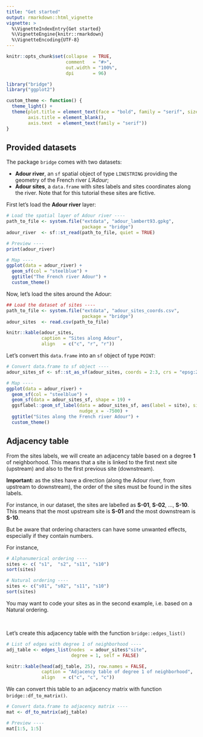```yaml
---
title: "Get started"
output: rmarkdown::html_vignette
vignette: >
  %\VignetteIndexEntry{Get started}
  %\VignetteEngine{knitr::rmarkdown}
  %\VignetteEncoding{UTF-8}
---
```


```r
knitr::opts_chunk$set(collapse  = TRUE,
                      comment   = "#>",
                      out.width = "100%",
                      dpi       = 96)
```


```r
library("bridge")
library("ggplot2")
```


```r
custom_theme <- function() {
  theme_light() + 
  theme(plot.title = element_text(face = "bold", family = "serif", size = 18),
        axis.title = element_blank(),
        axis.text  = element_text(family = "serif"))
}
```



## Provided datasets

The package `bridge` comes with two datasets:

- **Adour river**, an `sf` spatial object of type `LINESTRING` providing the 
geometry of the French river _L'Adour_;
- **Adour sites**, a `data.frame` with sites labels and sites coordinates along
the river. Note that for this tutorial these sites are fictive.


First let's load the **Adour river** layer:


```r
# Load the spatial layer of Adour river ----
path_to_file <- system.file("extdata", "adour_lambert93.gpkg", 
                            package = "bridge")
adour_river  <- sf::st_read(path_to_file, quiet = TRUE)

# Preview ----
print(adour_river)

# Map ----
ggplot(data = adour_river) +
  geom_sf(col = "steelblue") +
  ggtitle("The French river Adour") +
  custom_theme()
```


Now, let's load the sites around the Adour:


```r
## Load the dataset of sites ----
path_to_file <- system.file("extdata", "adour_sites_coords.csv", 
                            package = "bridge")
adour_sites  <- read.csv(path_to_file)
```


```r
knitr::kable(adour_sites, 
             caption = "Sites along Adour", 
             align   = c("c", "r", "r"))
```


Let's convert this `data.frame` into an `sf` object of type `POINT`:

```r
# Convert data.frame to sf object ----
adour_sites_sf <- sf::st_as_sf(adour_sites, coords = 2:3, crs = "epsg:2154")

# Map ----
ggplot(data = adour_river) +
  geom_sf(col = "steelblue") +
  geom_sf(data = adour_sites_sf, shape = 19) +
  ggsflabel::geom_sf_label(data = adour_sites_sf, aes(label = site), size = 4.5, 
                           nudge_x = -7500) + 
  ggtitle("Sites along the French river Adour") +
  custom_theme()
```



## Adjacency table



From the sites labels, we will create an adjacency table based on a degree **1**
of neighborhood. This means that a site is linked to the first next site 
(upstream) and also to the first previous site (downstream).

**Important:** as the sites have a direction (along the Adour river, from 
upstream to downstream), the order of the sites must be found in the sites labels.

For instance, in our dataset, the sites are labelled as **S-01**, **S-02**, 
..., **S-10**. This means that the most upstream site is **S-01** and the
most downstream is **S-10**.

But be aware that ordering characters can have some unwanted effects, especially if 
they contain numbers.

For instance,

```r
# Alphanumerical ordering ----
sites <- c( "s1",  "s2", "s11", "s10")
sort(sites)

# Natural ordering ----
sites <- c("s01", "s02", "s11", "s10")
sort(sites)
```

You may want to code your sites as in the second example, i.e. based on a Natural 
ordering.

<br />

Let's create this adjacency table with the function `bridge::edges_list()`

```r
# List of edges with degree 1 of neighborhood ----
adj_table <- edges_list(nodes  = adour_sites$"site", 
                        degree = 1, self = FALSE)
```



```r
knitr::kable(head(adj_table, 25), row.names = FALSE,
             caption = "Adjacency table of degree 1 of neighborhood", 
             align   = c("c", "c", "c"))
```


We can convert this table to an adjacency matrix with function
`bridge::df_to_matrix()`.


```r
# Convert data.frame to adjacency matrix ----
mat <- df_to_matrix(adj_table)

# Preview ----
mat[1:5, 1:5]
```


